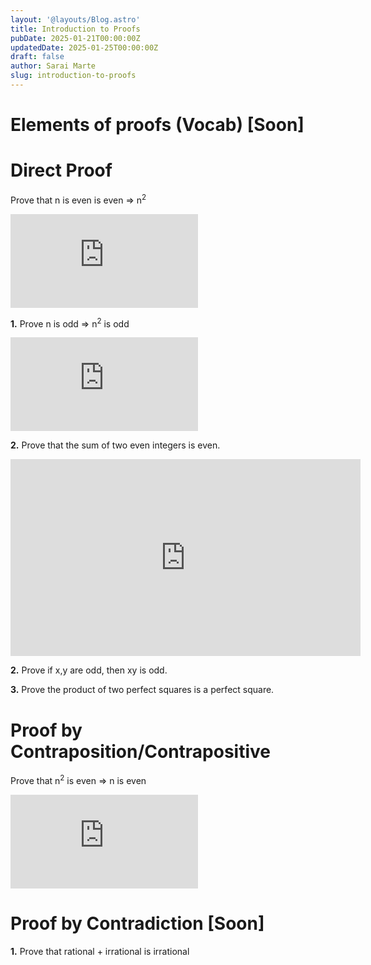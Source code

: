 ```yaml
---
layout: '@layouts/Blog.astro'
title: Introduction to Proofs
pubDate: 2025-01-21T00:00:00Z 
updatedDate: 2025-01-25T00:00:00Z 
draft: false
author: Sarai Marte
slug: introduction-to-proofs
---
```



# Elements of proofs (Vocab) [Soon]

# Direct Proof

Prove that  n is even  is even => n<sup>2</sup> 

<iframe src="https://www.youtube.com/embed/UMBg1-_xygg?si=MflxjPdI7wNmTlDK&amp;start=4" title="YouTube video player" frameborder="0" allow="accelerometer; autoplay; clipboard-write; encrypted-media; gyroscope; picture-in-picture; web-share" referrerpolicy="strict-origin-when-cross-origin" allowfullscreen></iframe>

**1.** Prove n is odd => n<sup>2</sup> is odd

<Solution>
<iframe src="https://www.youtube.com/embed/4NItHtJJlOQ?si=bJLFQMfBDy46XH03&amp;start=5" title="YouTube video player" frameborder="0" allow="accelerometer; autoplay; clipboard-write; encrypted-media; gyroscope; picture-in-picture; web-share" referrerpolicy="strict-origin-when-cross-origin" allowfullscreen></iframe>
</Solution>

**2.** Prove that the sum of two even integers is even. 

<Solution>
<iframe width="560" height="315" src="https://www.youtube.com/embed/gOBWn8f-9-4?si=wq-nEOaQdqykEeCS&amp;start=5" title="YouTube video player" frameborder="0" allow="accelerometer; autoplay; clipboard-write; encrypted-media; gyroscope; picture-in-picture; web-share" referrerpolicy="strict-origin-when-cross-origin" allowfullscreen></iframe>
</Solution>

**2.** Prove if x,y are odd, then xy is odd.

<Solution>
</Solution>

**3.** Prove the product of two perfect squares is a perfect square.

<Solution>
</Solution>

# Proof by Contraposition/Contrapositive

Prove that n<sup>2</sup> is even => n is even

<iframe src="https://www.youtube.com/embed/sDWzZcElzV0?si=WOfq_vXNLaDSWjEv&amp;start=5" title="YouTube video player" frameborder="0" allow="accelerometer; autoplay; clipboard-write; encrypted-media; gyroscope; picture-in-picture; web-share" referrerpolicy="strict-origin-when-cross-origin" allowfullscreen></iframe>

# Proof by Contradiction [Soon]

**1.** Prove that rational + irrational is irrational

<Solution>
</Solution>


